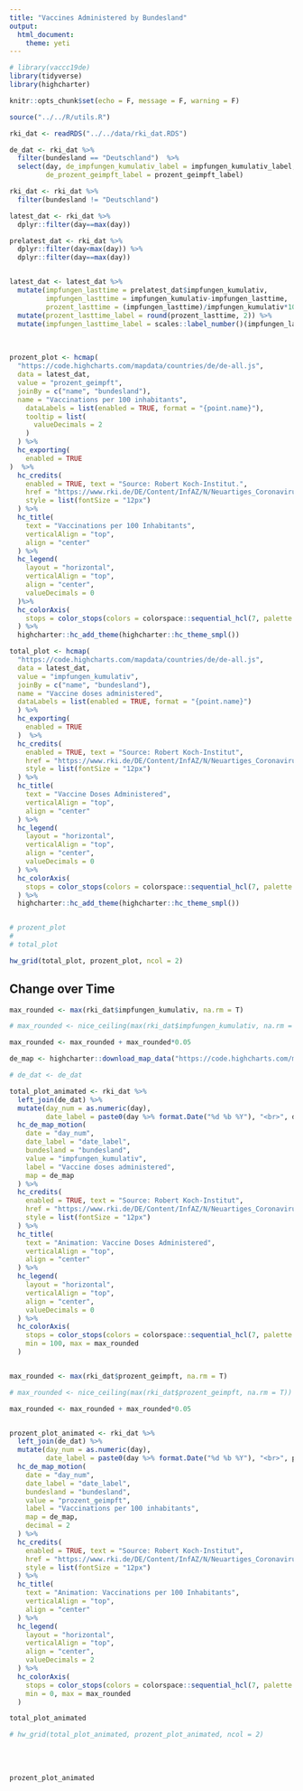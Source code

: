 ---
title: "Vaccines Administered by Bundesland"
output: 
  html_document:
    theme: yeti
---




```{r setup, include=FALSE}
# library(vaccc19de)
library(tidyverse)
library(highcharter)

knitr::opts_chunk$set(echo = F, message = F, warning = F)

source("../../R/utils.R")

rki_dat <- readRDS("../../data/rki_dat.RDS")

de_dat <- rki_dat %>% 
  filter(bundesland == "Deutschland")  %>% 
  select(day, de_impfungen_kumulativ_label = impfungen_kumulativ_label,
         de_prozent_geimpft_label = prozent_geimpft_label)

rki_dat <- rki_dat %>% 
  filter(bundesland != "Deutschland")

latest_dat <- rki_dat %>% 
  dplyr::filter(day==max(day))

prelatest_dat <- rki_dat %>% 
  dplyr::filter(day<max(day)) %>% 
  dplyr::filter(day==max(day))


latest_dat <- latest_dat %>% 
  mutate(impfungen_lasttime = prelatest_dat$impfungen_kumulativ,
         impfungen_lasttime = impfungen_kumulativ-impfungen_lasttime,
         prozent_lasttime = (impfungen_lasttime)/impfungen_kumulativ*100) %>% 
  mutate(prozent_lasttime_label = round(prozent_lasttime, 2)) %>% 
  mutate(impfungen_lasttime_label = scales::label_number()(impfungen_lasttime) %>% str_remove_all("\\.0"))
```


<br>

```{r, out.width="100%"}
    
prozent_plot <- hcmap(
  "https://code.highcharts.com/mapdata/countries/de/de-all.js",
  data = latest_dat,
  value = "prozent_geimpft",
  joinBy = c("name", "bundesland"),
  name = "Vaccinations per 100 inhabitants",
    dataLabels = list(enabled = TRUE, format = "{point.name}"),
    tooltip = list(
      valueDecimals = 2
    )
  ) %>%
  hc_exporting(
    enabled = TRUE
)  %>% 
  hc_credits(
    enabled = TRUE, text = "Source: Robert Koch-Institut.",
    href = "https://www.rki.de/DE/Content/InfAZ/N/Neuartiges_Coronavirus/Daten/Impfquoten-Tab.html",
    style = list(fontSize = "12px")
  ) %>%
  hc_title(
    text = "Vaccinations per 100 Inhabitants",
    verticalAlign = "top",
    align = "center"
  ) %>% 
  hc_legend(
    layout = "horizontal",
    verticalAlign = "top",
    align = "center",
    valueDecimals = 0
  )%>%
  hc_colorAxis(
    stops = color_stops(colors = colorspace::sequential_hcl(7, palette = "Blues 3", rev = T))
  ) %>%
  highcharter::hc_add_theme(highcharter::hc_theme_smpl())

total_plot <- hcmap(
  "https://code.highcharts.com/mapdata/countries/de/de-all.js",
  data = latest_dat,
  value = "impfungen_kumulativ",
  joinBy = c("name", "bundesland"),
  name = "Vaccine doses administered",
  dataLabels = list(enabled = TRUE, format = "{point.name}")
  ) %>%
  hc_exporting(
    enabled = TRUE
  )  %>% 
  hc_credits(
    enabled = TRUE, text = "Source: Robert Koch-Institut",
    href = "https://www.rki.de/DE/Content/InfAZ/N/Neuartiges_Coronavirus/Daten/Impfquoten-Tab.html",
    style = list(fontSize = "12px")
  ) %>%
  hc_title(
    text = "Vaccine Doses Administered",
    verticalAlign = "top",
    align = "center"
  ) %>% 
  hc_legend(
    layout = "horizontal",
    verticalAlign = "top",
    align = "center",
    valueDecimals = 0
  ) %>%
  hc_colorAxis(
    stops = color_stops(colors = colorspace::sequential_hcl(7, palette = "Mint", rev = T))
  ) %>%
  highcharter::hc_add_theme(highcharter::hc_theme_smpl())


# prozent_plot
# 
# total_plot

hw_grid(total_plot, prozent_plot, ncol = 2)

```


## Change over Time

```{r}

max_rounded <- max(rki_dat$impfungen_kumulativ, na.rm = T)

# max_rounded <- nice_ceiling(max(rki_dat$impfungen_kumulativ, na.rm = T))

max_rounded <- max_rounded + max_rounded*0.05

de_map <- highcharter::download_map_data("https://code.highcharts.com/mapdata/countries/de/de-all.js")

# de_dat <- de_dat

total_plot_animated <- rki_dat %>%
  left_join(de_dat) %>% 
  mutate(day_num = as.numeric(day),
         date_label = paste0(day %>% format.Date("%d %b %Y"), "<br>", de_impfungen_kumulativ_label, " Vaccinations") %>% as.factor()) %>% 
  hc_de_map_motion(
    date = "day_num",
    date_label = "date_label",
    bundesland = "bundesland",
    value = "impfungen_kumulativ",
    label = "Vaccine doses administered",
    map = de_map
  ) %>%
  hc_credits(
    enabled = TRUE, text = "Source: Robert Koch-Institut",
    href = "https://www.rki.de/DE/Content/InfAZ/N/Neuartiges_Coronavirus/Daten/Impfquoten-Tab.html",
    style = list(fontSize = "12px")
  ) %>%
  hc_title(
    text = "Animation: Vaccine Doses Administered",
    verticalAlign = "top",
    align = "center"
  ) %>% 
  hc_legend(
    layout = "horizontal",
    verticalAlign = "top",
    align = "center",
    valueDecimals = 0
  ) %>%
  hc_colorAxis(
    stops = color_stops(colors = colorspace::sequential_hcl(7, palette = "Mint", rev = T)),
    min = 100, max = max_rounded
  )


max_rounded <- max(rki_dat$prozent_geimpft, na.rm = T)

# max_rounded <- nice_ceiling(max(rki_dat$prozent_geimpft, na.rm = T))

max_rounded <- max_rounded + max_rounded*0.05


prozent_plot_animated <- rki_dat %>%
  left_join(de_dat) %>% 
  mutate(day_num = as.numeric(day),
         date_label = paste0(day %>% format.Date("%d %b %Y"), "<br>", prozent_geimpft_label, " Vaccinations per 100 inhabitants") %>% as.factor()) %>% 
  hc_de_map_motion(
    date = "day_num",
    date_label = "date_label",
    bundesland = "bundesland",
    value = "prozent_geimpft",
    label = "Vaccinations per 100 inhabitants",
    map = de_map, 
    decimal = 2
  ) %>%
  hc_credits(
    enabled = TRUE, text = "Source: Robert Koch-Institut",
    href = "https://www.rki.de/DE/Content/InfAZ/N/Neuartiges_Coronavirus/Daten/Impfquoten-Tab.html",
    style = list(fontSize = "12px")
  ) %>%
  hc_title(
    text = "Animation: Vaccinations per 100 Inhabitants",
    verticalAlign = "top",
    align = "center"
  ) %>% 
  hc_legend(
    layout = "horizontal",
    verticalAlign = "top",
    align = "center",
    valueDecimals = 2
  ) %>%
  hc_colorAxis(
    stops = color_stops(colors = colorspace::sequential_hcl(7, palette = "Blues 3", rev = T)),
    min = 0, max = max_rounded
  )

total_plot_animated

# hw_grid(total_plot_animated, prozent_plot_animated, ncol = 2)

```


<br>
<br>

```{r}
prozent_plot_animated

```
